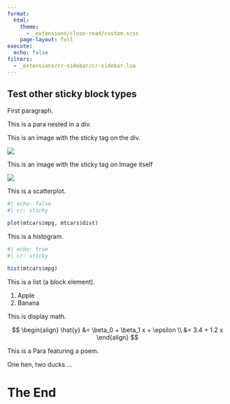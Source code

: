 ```yaml
---
format:
  html:
    theme:
      - _extensions/close-read/custom.scss
    page-layout: full
execute: 
  echo: false
filters:
  - _extensions/cr-sidebar/cr-sidebar.lua
---
```


:::{.cr-sidebar}

# Test other sticky block types

First paragraph.

::: {}
This is a para nested in a div.
:::

This is an image with the sticky tag on the div.

:::{.cr-sticky}
![](pink-desktop.png)
:::

This is an image with the sticky tag on Image itself

![](blue-desktop.png){.cr-sticky}

This is a scatterplot.

```r
#| echo: false
#| cr: sticky

plot(mtcars$mpg, mtcars$dist)
```

This is a histogram.

```r
#| echo: true
#| cr: sticky

hist(mtcars$mpg)
```

This is a list (a block element).

:::{.cr-sticky}
1. Apple
2. Banana
:::

This is display math.

::: {.cr-sticky}

$$
\begin{align}
\hat{y} &= \beta_0 + \beta_1 x + \epsilon \\
&= 3.4 + 1.2 x
\end{align}
$$

:::

This is a Para featuring a poem.

::: {.cr-sticky}
One hen, two ducks ...
:::

:::


# The End